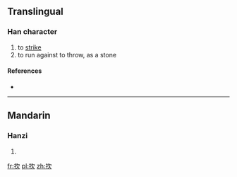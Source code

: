 ==Translingual==

===Han character===
{{Han char|rn=64|rad=手|as=04|sn=7|four=5708<sub>2</sub>|canj=手弓人 (QNO)}}

# to [[strike]]
# to run against to throw, as a stone

====References====
* {{Han ref|kx=0419.140|dkj=11847|dj=0766.060|hdz=31842.010|uh=627B|ud=25211|bh=CAEE|bd=51950}}

----

==Mandarin==

===Hanzi===
{{cmn-hanzi|pin=[[zì]] ([[zi4]])|wg=tzu<sup>4</sup>}}

# {{defn|lang=cmn|sort=手04}}

[[fr:扻]]
[[pl:扻]]
[[zh:扻]]